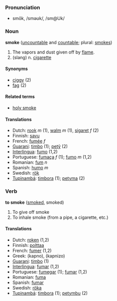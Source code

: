 ===Pronunciation===
*smōk, /sməʊk/, /sm@Uk/

=== Noun ===
'''smoke''' ([[uncountable]] and [[countable]]; plural: [[smokes]])

#The vapors and dust given off by [[flame]].
# (slang) n. [[cigarette]]

==== Synonyms ====
*[[ciggy]] (2)
*[[fag]] (2)

==== Related terms ====
*[[holy smoke]]

==== Translations ====
*Dutch: [[rook]] ''m'' (1), [[walm]] ''m'' (1), [[sigaret]] ''f'' (2)
*Finnish: [[savu]]
*French: [[fumée]] ''f''
*[[Guarani]]: [[timbo]] (1); [[petỹ]] (2)
*[[Interlingua]]: [[fumo]] (1,2)
*Portuguese: [[fumaça]] ''f'' (1); [[fumo]] ''m'' (1,2)
*Romanian: [[fum]] ''n''
*Spanish: [[humo]] ''m''
*Swedish: [[rök]]
*[[Tupinambá]]: [[timbora]] (1); [[petyma]] (2)

=== Verb ===
'''to smoke''' ([[smoked]], smoked)

#To give off smoke
#To inhale smoke (from a pipe, a cigarette, etc.)

==== Translations ====
*Dutch: [[roken]] (1,2)
*Finnish: [[polttaa]]
*French: [[fumer]] (1,2)
*Greek: (kapno), (kapnizo)
*[[Guarani]]: [[timbo]] (1)
*[[Interlingua]]: [[fumar]] (1,2)
*Portuguese: [[fumegar]] (1); [[fumar]] (1,2)
*Romanian: [[fuma]]
*Spanish: [[fumar]]
*Swedish: [[röka]]
*[[Tupinambá]]: [[timbora]] (1); [[petymbu]] (2)